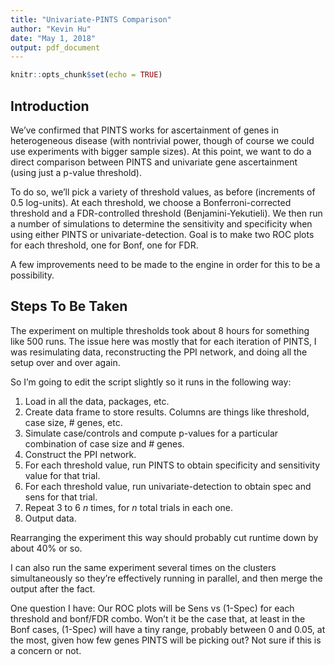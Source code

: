 ---
title: "Univariate-PINTS Comparison"
author: "Kevin Hu"
date: "May 1, 2018"
output: pdf_document
---

```{r setup, include=FALSE}
knitr::opts_chunk$set(echo = TRUE)
```

## Introduction

We've confirmed that PINTS works for ascertainment of genes in heterogeneous disease (with nontrivial power, though of course we could use experiments with bigger sample sizes). At this point, we want to do a direct comparison between PINTS and univariate gene ascertainment (using just a p-value threshold). 

To do so, we'll pick a variety of threshold values, as before (increments of 0.5 log-units). At each threshold, we choose a Bonferroni-corrected threshold and a FDR-controlled threshold (Benjamini-Yekutieli). We then run a number of simulations to determine the sensitivity and specificity when using either PINTS or univariate-detection. Goal is to make two ROC plots for each threshold, one for Bonf, one for FDR. 

A few improvements need to be made to the engine in order for this to be a possibility.

## Steps To Be Taken

The experiment on multiple thresholds took about 8 hours for something like 500 runs. The issue here was mostly that for each iteration of PINTS, I was resimulating data, reconstructing the PPI network, and doing all the setup over and over again. 

So I'm going to edit the script slightly so it runs in the following way:

1. Load in all the data, packages, etc.
2. Create data frame to store results. Columns are things like threshold, case size, # genes, etc. 
3. Simulate case/controls and compute p-values for a particular combination of case size and # genes.
4. Construct the PPI network.
5. For each threshold value, run PINTS to obtain specificity and sensitivity value for that trial.
6. For each threshold value, run univariate-detection to obtain spec and sens for that trial.
7. Repeat 3 to 6 $n$ times, for $n$ total trials in each one. 
8. Output data. 

Rearranging the experiment this way should probably cut runtime down by about 40% or so. 

I can also run the same experiment several times on the clusters simultaneously so they're effectively running in parallel, and then merge the output after the fact. 

One question I have: Our ROC plots will be Sens vs (1-Spec) for each threshold and bonf/FDR combo. Won't it be the case that, at least in the Bonf cases, (1-Spec) will have a tiny range, probably between 0 and 0.05, at the most, given how few genes PINTS will be picking out? Not sure if this is a concern or not.